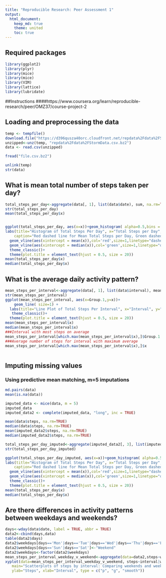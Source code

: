 ```yaml
---
title: "Reproducible Research: Peer Assessment 1"
output: 
  html_document:
    keep_md: true
    theme: united
    toc: true
---
```

## Required packages
```r
library(ggplot2)
library(plyr)
library(mice)
library(mice)
library(VIM)
library(lattice)
library(lubridate)
```
##Instructions
####https://www.coursera.org/learn/reproducible-research/peer/OMZ37/course-project-2

## Loading and preprocessing the data
```r
temp <- tempfile()
download.file("https://d396qusza40orc.cloudfront.net/repdata%2Fdata%2FStormData.csv.bz2",temp)
unzipped<-unz(temp, "repdata%2Fdata%2FStormData.csv.bz2")
data <- read.csv(unzipped)

fread("file.csv.bz2")

unlink(temp)
str(data)
```

## What is mean total number of steps taken per day?
```r

total_steps_per_day<-aggregate(data[, 1], list(data$date), sum, na.rm=TRUE)
str(total_steps_per_day)
mean(total_steps_per_day$x)


ggplot(total_steps_per_day, aes(x=x))+geom_histogram( alpha=0.5,bins = 50) +
labs(title="Histogram of Total Steps Per Day", x="Total Steps per Day",
    caption="Red dashed line for Mean Total Steps per Day, Green dashed line for Median Total Steps per Day")+
  geom_vline(aes(xintercept = mean(x)),col='red',size=1,linetype="dashed")+
  geom_vline(aes(xintercept = median(x)),col='green',size=1,linetype="dashed")+
  theme_classic()+
  theme(plot.title = element_text(hjust = 0.5, size = 20))
mean(total_steps_per_day$x)
median(total_steps_per_day$x)


```


## What is the average daily activity pattern?
```r

mean_steps_per_interval<-aggregate(data[, 1], list(data$interval), mean, na.rm=TRUE)
str(mean_steps_per_interval)
ggplot(mean_steps_per_interval, aes(x=Group.1,y=x))+
    geom_line( size=1) +
  labs(title="Line Plot of Total Steps Per Interval", x="Interval", y="Total steps")+
   theme_classic()+
  theme(plot.title = element_text(hjust = 0.5, size = 20))
mean(mean_steps_per_interval$x)
median(mean_steps_per_interval$x)
###Interval with most steps on average
mean_steps_per_interval[which.max(mean_steps_per_interval$x),]$Group.1
###Average number of steps for interval with maximum average
mean_steps_per_interval[which.max(mean_steps_per_interval$x),]$x



```

## Imputing missing values
### Using predictive mean matching, m=5 imputations
```r

md.pairs(data)
mean(is.na(data))

imputed_data <- mice(data, m = 5)
imputed_data
imputed_data2 <- complete(imputed_data, "long", inc = TRUE)

mean(data$steps, na.rm=TRUE)
median(data$steps, na.rm=TRUE)
mean(imputed_data2$steps, na.rm=TRUE)
median(imputed_data2$steps, na.rm=TRUE)

total_steps_per_day_imputed<-aggregate(imputed_data2[, 3], list(imputed_data2$date), sum, na.rm=TRUE)
str(total_steps_per_day_imputed)

ggplot(total_steps_per_day_imputed, aes(x=x))+geom_histogram( alpha=0.5,bins = 50) +
labs(title="Histogram of Total Steps Per Day", x="Total Steps per Day",
    caption="Red dashed line for Mean Total Steps per Day, Green dashed line for Median Total Steps per Day")+
  geom_vline(aes(xintercept = mean(x)),col='red',size=1,linetype="dashed")+
  geom_vline(aes(xintercept = median(x)),col='green',size=1,linetype="dashed")+
  theme_classic()+
  theme(plot.title = element_text(hjust = 0.5, size = 20))
mean(total_steps_per_day$x)
median(total_steps_per_day$x)

```
## Are there differences in activity patterns between weekdays and weekends?
```r
days<-wday(data$date, label = TRUE, abbr = TRUE)
data2<-cbind(days,data)
table(data2$days)
data2$weekdays[days=='Mon'|days=='Tue'|days=='Wed'|days=='Thu'|days=='Fri']<-"Weekdays"
data2$weekdays[days=='Sun'|days=='Sat']<-"Weekend"
data2$weekdays<-factor(data2$weekdays)
mean_steps_per_interval_weekday_v_weekend<-aggregate(data=data2,steps~weekdays+interval, mean, na.rm=TRUE)
xyplot(data=mean_steps_per_interval_weekday_v_weekend, steps~interval|weekdays,
   main="Scatterplots of steps by interval: Comparing weekends and weekdays",
   ylab="Steps", xlab="Interval", type = c("p", "g", "smooth"))

```
